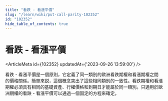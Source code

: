 ```yaml
---
title: "看跌 - 看漲平價"
slug: "/learn/wiki/put-call-parity-102352"
id: "102352"
hide_table_of_contents: true
---
```



# 看跌 - 看漲平價

<ArticleMeta id={102352} updatedAt={'2023-09-26 13:59:00'} />
<div className='border-solid border-b border-t-0 my-4 border-[var(--ifm-color-gray-300)]' />

看跌 - 看漲平價是一個原則，它定義了同一類別的歐洲看跌期權和看漲期權之間的價格關係。簡單來説，這個概念突出了這些相同類別的一致性。看跌期權和看漲期權必須具有相同的基礎資產、行權價格和到期日才能屬於同一類別。只適用於歐洲期權的看跌 - 看漲平價可以通過一個固定的方程來確定。
